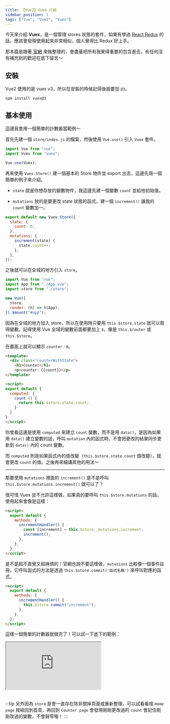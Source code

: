 ```yaml
---
title: 【Vue2】Vuex 介紹
sidebar_position: 1
tags: ["Vue", "Vue2", "Vuex"]
---
```


今天來介紹 **Vuex**，是一個管理 stores 狀態的套件，如果有學過 [React Redux](https://react-redux.js.org/) 的話，應該會發現使用起來非常相似，個人覺得比 Redux 好上手。

那本篇是跟著 [官網](https://v3.vuex.vuejs.org/zh/) 來做整理的，會盡量把所有我覺得重要的包含進去，有任何沒有補充到的歡迎在底下留言～

## 安裝

Vue2 使用的是 vuex v3，所以在安裝的時候記得後面要加 `@3`。

```npm
npm install vuex@3
```

## 基本使用

這邊我會用一個簡單的計數器當範例～

首先先建一個 `store/index.js` 的檔案，然後使用 `Vue.use()` 引入 `Vuex` 套件。

```js title='store/index.js'
import Vue from "vue";
import Vuex from "vuex";

Vue.use(Vuex);
```

再來使用 `Vuex.Store()` 建一個基本的 Store 物件並 export 出去，這邊先用一個簡單的例子來介紹。

- `state` 就是你想存放的變數物件，我這邊先建一個變數 `count` 並給他初始值。

- `mutations` 放的是要更改 state 狀態的函式，建一個 `increment()` 讓我的 `count` 變數加一。

```js title='store/index.js'
export default new Vuex.Store({
  state: {
    count: 0,
  },
  mutations: {
    increment(state) {
      state.count++;
    },
  },
});
```

之後就可以在全域的地方引入 `store`。

```js title='main.js'
import Vue from "vue";
import App from "./App.vue";
import store from "./store";

new Vue({
  store,
  render: (h) => h(App),
}).$mount("#app");
```

因為在全域的地方加入 store，所以在使用時只要用 `this.$store.state` 就可以取得變數。記得使用 Vue 全域的變數前面都要加上 `$`，像是 `this.$router` 或 `this.$store`。

在畫面上就可以顯示 `counter：0`。

```html {4,9-13} title='App.vue'
<template>
  <div class="counterWithState">
    <h1>Counter</h1>
    <p>counter：{{count}}</p>
</template>

<script>
export default {
  computed: {
    count () {
      return this.$store.state.count;
    }
  }
}
</script>
```

你會看這邊是使用 `computed` 來建立 `count` 變數，而不是用 `data()`，是因為如果用 `data()` 建立變數的話，呼叫 `mutation` 內的函式時，不會把更改的結果同步更新到 `data()` 內的 count 變數。

而 `computed` 則是如果函式內的值改變（`this.$store.state.count` 值改變），就會更改 `count` 的值。之後再來細講其他的用法～

---

那要使用 `mutations` 裡面的 `increment()` 是不是呼叫 `this.$store.mutations.increment()` 就可以了？

很可惜 Vuex 並不允許這樣做，如果真的要呼叫 `this.$store.mutations` 的話，使用起來會像是這樣：

```html {4-7}
<script>
  export default {
    methods: {
      incrementHandler() {
        const [increment] = this.$store._mutations.increment;
        increment();
      },
    },
  };
</script>
```

是不是超不直覺又超麻煩的！官網也說不要這樣做，`mutations` 比較像一個事件註冊，它呼叫函式的方法是透過 `this.$store.commit('函式名稱')` 來呼叫對應的函式。

```html {4-6}
<script>
  export default {
    methods: {
      incrementHandler() {
        this.$store.commit("increment");
      },
    },
  };
</script>
```

這樣一個簡單的計數器就做完了！可以試一下底下的範例：

<iframe
  src='https://codesandbox.io/embed/bitter-sun-cs7hlr?fontsize=14&hidenavigation=1&module=%2Fsrc%2Fstore%2Findex.js&view=split&initialpath=counter&theme=dark'
  style={{
    width: "100%",
    height: "400px",
    border: 0,
    borderRadius: "4px",
    overflow: "hidden",
  }}
  title='Vuex'
  allow='accelerometer; ambient-light-sensor; camera; encrypted-media; geolocation; gyroscope; hid; microphone; midi; payment; usb; vr; xr-spatial-tracking'
  sandbox='allow-forms allow-modals allow-popups allow-presentation allow-same-origin allow-scripts'
></iframe>

<br />
<br />

:::tip
另外因為 `store` 是會一直存在除非關掉頁面或重新整理，可以試看看按 `Home page` 按紐回到首頁，再回到 `Counter page` 會發現剛剛更改過的 `count` 會記住剛剛改過的變數，不會歸零喔！
:::
